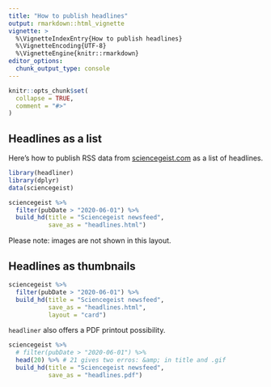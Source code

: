 ```yaml
---
title: "How to publish headlines"
output: rmarkdown::html_vignette
vignette: >
  %\VignetteIndexEntry{How to publish headlines}
  %\VignetteEncoding{UTF-8}
  %\VignetteEngine{knitr::rmarkdown}
editor_options: 
  chunk_output_type: console
---
```


```r
knitr::opts_chunk$set(
  collapse = TRUE,
  comment = "#>"
)
```

## Headlines as a list

Here's how to publish RSS data from [sciencegeist.com](https://www.sciencegeist.ch) as a list of headlines.

```r
library(headliner)
library(dplyr)
data(sciencegeist)

sciencegeist %>% 
  filter(pubDate > "2020-06-01") %>%
  build_hd(title = "Sciencegeist newsfeed",
           save_as = "headlines.html")
```

Please note: images are not shown in this layout.

## Headlines as thumbnails

```r
sciencegeist %>% 
  filter(pubDate > "2020-06-01") %>%
  build_hd(title = "Sciencegeist newsfeed", 
           save_as = "headlines.html",
           layout = "card")
```

`headliner` also offers a PDF printout possibility.

```r
sciencegeist %>% 
  # filter(pubDate > "2020-06-01") %>%
  head(20) %>% # 21 gives two erros: &amp; in title and .gif
  build_hd(title = "Sciencegeist newsfeed", 
           save_as = "headlines.pdf")
```

